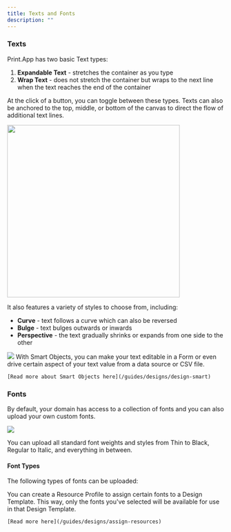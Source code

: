```yaml
---
title: Texts and Fonts
description: ""
---
```


### Texts

Print.App has two basic Text types:
1. **Expandable Text** - stretches the container as you type
2. **Wrap Text** - does not stretch the container but wraps to the next line when the text reaches the end of the container

At the click of a button, you can toggle between these types. Texts can also be anchored to the top, middle, or bottom of the canvas to direct the flow of additional text lines.

<img width="400" class="rounded-md" src="/images/typography.png" />

It also features a variety of styles to choose from, including:
- **Curve** - text follows a curve which can also be reversed
- **Bulge** - text bulges outwards or inwards
- **Perspective** - the text gradually shrinks or expands from one side to the other

<img class="rounded-md" src="/images/text-effect.png" />

<Tip>
    With Smart Objects, you can make your text editable in a Form or even drive certain aspect of your text value from a data source or CSV file.
    
    [Read more about Smart Objects here](/guides/designs/design-smart)
</Tip>

### Fonts

By default, your domain has access to a collection of fonts and you can also upload your own custom fonts.

<Frame>
    <img class="rounded-md" src="/images/fonts.png" />
</Frame>

You can upload all standard font weights and styles from Thin to Black, Regular to Italic, and everything in between.

#### Font Types

The following types of fonts can be uploaded:

<Snippet file="font-types.mdx" />

<Tip>
    You can create a Resource Profile to assign certain fonts to a Design Template. This way, only the fonts you've selected will be available for use in that Design Template.
    
    [Read more here](/guides/designs/assign-resources)
</Tip>